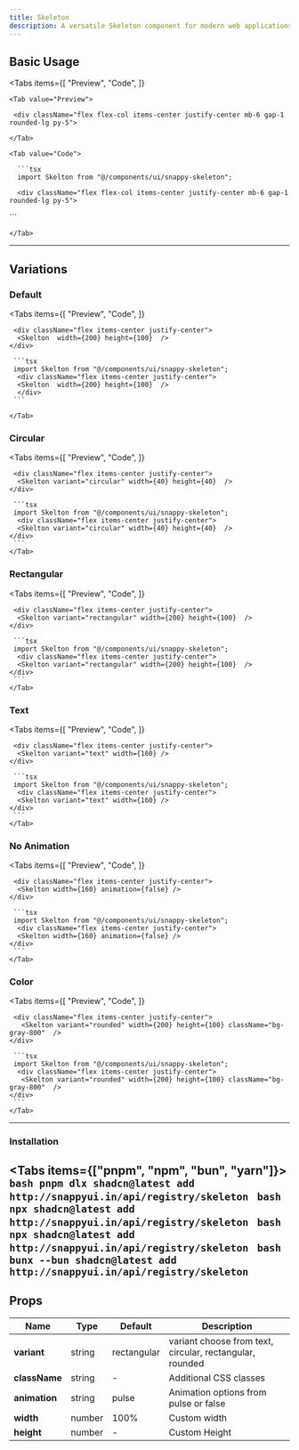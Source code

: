 ```yaml
---
title: Skeleton
description: A versatile Skeleton component for modern web applications
---
```





## Basic Usage

<Tabs
  items={[
    "Preview",
    "Code",
  ]}
>

    <Tab value="Preview">

     <div className="flex flex-col items-center justify-center mb-6 gap-1 rounded-lg py-5">

<div className="flex flex-row gap-1">

  <Skelton variant="circular" width={40} height={40} animation="pulse" />

  <div className="flex flex-col gap-1">
    <Skelton variant="text" width={160} />
    <Skelton variant="text" width={160} />
  </div>
</div>
  <Skelton variant="rounded" width={200} height={30} />
</div>

    </Tab>

    <Tab value="Code">

      ```tsx
      import Skelton from "@/components/ui/snappy-skeleton";

      <div className="flex flex-col items-center justify-center mb-6 gap-1 rounded-lg py-5">

<div className="flex flex-row gap-1">

  <Skelton variant="circular" width={40} height={40} animation="pulse" />

  <div className="flex flex-col gap-1">
    <Skelton variant="text" width={160} />
    <Skelton variant="text" width={160} />
  </div>
</div>
  <Skelton variant="rounded" width={200} height={30} />
</div>
      ```

    </Tab>

</Tabs>

---

## Variations

### Default

<Tabs
  items={[
    "Preview",
    "Code",
  ]}
>

  <Tab value="Preview">

     <div className="flex items-center justify-center">
      <Skelton  width={200} height={100}  />
    </div>
  </Tab>
<Tab value="Code">

     ```tsx
     import Skelton from "@/components/ui/snappy-skeleton";
      <div className="flex items-center justify-center">
      <Skelton  width={200} height={100}  />
      </div>
     ```

    </Tab>

</Tabs>

### Circular

<Tabs
  items={[
    "Preview",
    "Code",
  ]}
>

  <Tab value="Preview">

     <div className="flex items-center justify-center">
      <Skelton variant="circular" width={40} height={40}  />
    </div>
  </Tab>
<Tab value="Code">

     ```tsx
     import Skelton from "@/components/ui/snappy-skeleton";
      <div className="flex items-center justify-center">
      <Skelton variant="circular" width={40} height={40}  />
    </div>
     ```
    </Tab>
</Tabs>

### Rectangular

<Tabs
  items={[
    "Preview",
    "Code",
  ]}
>

  <Tab value="Preview">

     <div className="flex items-center justify-center">
      <Skelton variant="rectangular" width={200} height={100}  />
    </div>
  </Tab>
<Tab value="Code">

     ```tsx
     import Skelton from "@/components/ui/snappy-skeleton";
      <div className="flex items-center justify-center">
      <Skelton variant="rectangular" width={200} height={100}  />
    </div>
     ```
    </Tab>
</Tabs>

### Text

<Tabs
  items={[
    "Preview",
    "Code",
  ]}
>

  <Tab value="Preview">

     <div className="flex items-center justify-center">
      <Skelton variant="text" width={160} />
    </div>
  </Tab>
<Tab value="Code">

     ```tsx
     import Skelton from "@/components/ui/snappy-skeleton";
      <div className="flex items-center justify-center">
      <Skelton variant="text" width={160} />
    </div>
     ```
    </Tab>
</Tabs>

### No Animation

<Tabs
  items={[
    "Preview",
    "Code",
  ]}
>

  <Tab value="Preview">

     <div className="flex items-center justify-center">
      <Skelton width={160} animation={false} />
    </div>
  </Tab>
<Tab value="Code">

     ```tsx
     import Skelton from "@/components/ui/snappy-skeleton";
      <div className="flex items-center justify-center">
      <Skelton width={160} animation={false} />
    </div>
     ```
    </Tab>
</Tabs>

### Color

<Tabs
  items={[
    "Preview",
    "Code",
  ]}
>

  <Tab value="Preview">

     <div className="flex items-center justify-center">
       <Skelton variant="rounded" width={200} height={100} className="bg-gray-800"  />
    </div> 
  </Tab>
<Tab value="Code">

     ```tsx
     import Skelton from "@/components/ui/snappy-skeleton";
      <div className="flex items-center justify-center">
       <Skelton variant="rounded" width={200} height={100} className="bg-gray-800"  />
    </div> 
     ```
    </Tab>
</Tabs>

---

### Installation

<Tabs items={["pnpm", "npm", "bun", "yarn"]}>
  <Tab value="pnpm">
    ```bash
    pnpm dlx shadcn@latest add http://snappyui.in/api/registry/skeleton
    ```
  </Tab>
  <Tab value="npm">
    ```bash
    npx shadcn@latest add http://snappyui.in/api/registry/skeleton
    ```
  </Tab>
  <Tab value="yarn">
    ```bash
    npx shadcn@latest add http://snappyui.in/api/registry/skeleton
    ```
  </Tab>
  <Tab value="bun">
    ```bash
    bunx --bun shadcn@latest add http://snappyui.in/api/registry/skeleton
    ```
  </Tab>
</Tabs>
---

## Props

| <b>Name</b>        | <b>Type</b>         | <b>Default</b>   | <b>Description</b>                              |
|------------|-------------|-----------|------------------------------------------|
| **variant**  | string      | rectangular         | variant choose from text, circular, rectangular, rounded                   |
| **className** | string    | -         | Additional CSS classes                  |
| **animation** | string     | pulse        | Animation options from pulse or false            |
| **width**  | number      | 100%        | Custom width                 |
| **height** | number     | - | Custom Height          |

